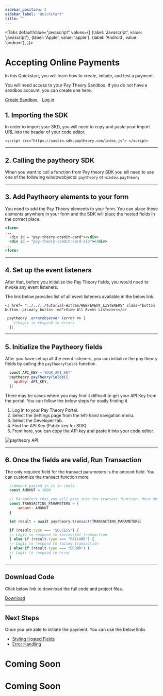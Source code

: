 ```yaml
---
sidebar_position: 1
sidebar_label: "Quickstart"
title: ""
---
```



<Tabs
  defaultValue="javascript"
  values={[
    {label: 'Javascript', value: 'javascript'},
    {label: 'Apple', value: 'apple'},
    {label: 'Android', value: 'android'},
  ]}>
  
  <TabItem value="javascript">
  <h1>Accepting Online Payments</h1>
  <p>In this Quickstart, you will learn how to create, initiate, and test a payment.</p>

  <Admonition type="note"  title="Before you start">
    <p>You will need access to your Pay Theory Sandbox. If you do not have a sandbox account, you can create one here.</p>
    <a href="https://start.merchant.dashboard.paytheory.com/settings" class="button button--primary button--md">Create Sandbox </a> &nbsp;&nbsp;&nbsp;<a href="https://start.merchant.dashboard.paytheory.com/settings" class="button button--secondary button--md">Log in </a>
  </Admonition>

  ## 1. Importing the SDK
  In order to import your SKD, you will need to copy and paste your Import URL into the header of your code editor.

  ```
  <script src="https://austin.sdk.paytheory.com/index.js"> </script>
  ```
  ***

  ## 2. Calling the paytheory SDK
  When you want to call a function from Pay theory SDK you eill need to use one of the following windowobjects:
  ` paytheory ` or ` window.paytheory `
  ***

  ## 3. Add Paytheory elements to your form 
  You need to add the Pay Theory elements to your form. You can place these elements anywhere in your form and the SDK will place the hosted fields in the correct place.

  ```jsx
  <form>
  ...
    ‹div id = "pay-theory-credit-card"></div> 
    <div id = "pay-theory-credit-card-zip"></div>
  ...
  <form>
  ```
  ***

  ## 4. Set up the event listeners
  After that, before you initialize the Pay Theory fields, you would need to invoke any event listeners.

  <Admonition type="tip"  title="Recommended Event Listeners">
    <p>The link below provides list of all event listeners available in the below link.</p>
     
    <a href= "../../../tutorial-extras/WEB/EVENT_LISTENERS" class="button button--primary button--md">View All Event Listeners</a>  
  </Admonition>

  ```jsx
   paytheory .errorobserver (error => {
      //Logic to respond to errors
    })
  ```
  ***

  ## 5. Initialize the Paytheory fields
  After you have set up all the event listeners, you can initialize the pay theory fields by calling the 
  ` payTheoryFields `  function.
  
  ```jsx
    const API_KEY ='YOUR_API_KEY'
    paytheory.payTheoryFields({
      apiKey: API_KEY,
    })
  ```
  <Admonition type="note"  title="Find your API Key from Pay Theory Portal">
    <p>There may be cases where you may find it difficult to get your API Key from the portal. You can follow the below steps for easily finding it.</p>
    <p>  
      <ol>
        <li>Log in to your Pay Theory Portal.</li>
        <li>Select the Settings page from the left-hand navigation menu.</li>
        <li>Select the Developer tab.</li>
        <li>Find the API Key (Public key for SDK).</li>
        <li>From here, you can copy the API key and paste it into your code editor.</li>
      </ol>
    </p>
    </Admonition>
    <img src="/img/paytheory-API.jpg" alt="paytheory API" ></img>

  ***

  ## 6. Once the fields are valid, Run Transaction
  The only required field for the transact parameters is the amount field. You can customize the transact function more.
  ```jsx
    //Amount passed in is in cents
    const AMOUNT = 1000

    // Parameters that you will pass into the transact function. More details below.
    const TRANSACTING_PARAMETERS = { 
        amount: AMOUNT
    }

    let result = await paytheory.transact(TRANSACTING_PARAMETERS)

    if (result.type === "SUCCESS") {
    // Logic to respond to successful transaction
    } else if (result.type === "FAILURE") {
    // Logic to respond to failed transaction
    } else if (result.type === "ERROR") {
    // Logic to respond to error
    }
  ```
  ***


  ## Download Code
  <Admonition type="info" title="Download Full Code">
    <p>Click below link to download the full code and project files.</p>
    <a  target="\_blank" href={require('/static/paytheory.zip').default}  class="button button--primary button--md" download > Download </a>
  </Admonition>

  ***

  ## Next Steps
  Once you are able to initiate the payment. You can use the below links
  * [Styling Hosted Fields](./StylingPayTheoryFields.mdx)
  * [Error Handling](./Errorhandling)


  </TabItem>



















 
  <TabItem value="apple">
  
  <h1 style={{marginTop: "24px"}}>Coming Soon</h1>
  
  </TabItem>
  <TabItem value="android">
  
  <h1 style={{marginTop: "24px"}}>Coming Soon</h1> 
  </TabItem>
</Tabs>






